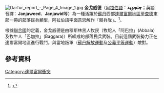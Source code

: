 [[File:Darfur_report_-_Page_4_Image_1.jpg|thumb]]
'''金戈威德'''（[[阿拉伯語|阿拉伯語]]：<big>'''جنجويد'''</big>；英語音譯：'''Janjaweed'''、'''Janjawid'''等）為一種活躍於[[蘇丹|蘇丹]]西部[[達爾富爾地區|達爾富爾地區]]至[[查德|查德]]東部一帶的部落民兵類型，阿拉伯語字面意思解作「騎兵隊」。<ref>{{cite news | language =en | author = | url =http://www.christiantoday.com/article/un.warns.chad.violence.could.replicate.rwanda.genocide/9584.htm | title =UN Warns Chad Violence Could Replicate Rwanda Genocide | publisher =世界基督教新聞 | date =2007-02-17 | accessdate =2015-04-08 | archive-date =2015-09-23 | archive-url =https://web.archive.org/web/20150923224448/http://www.christiantoday.com/article/un.warns.chad.violence.could.replicate.rwanda.genocide/9584.htm | dead-url =no }}</ref>。

根據[[聯合國|聯合國]]的定義，金戈威德是由穆斯林黑人牧民（牧駝人「阿巴拉」(Abbala)及牧牛人「巴加拉」(Baggara)）所組成的部落民兵武裝。目前這個武裝勢力正在達爾富爾地區進行戰鬥，與當地叛軍（[[蘇丹解放運動|蘇丹解放運動]]及[[公義平等運動|公義平等運動]]）敵對。

== 參考資料 ==
{{reflist}}

[[Category:達爾富爾衝突|Category:達爾富爾衝突]]
